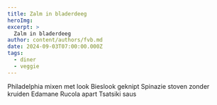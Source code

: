```yaml
---
title: Zalm in bladerdeeg
heroImg: 
excerpt: >
  Zalm in bladerdeeg
author: content/authors/fvb.md
date: 2024-09-03T07:00:00.000Z
tags:
  - diner
  - veggie
---
```

Philadelphia mixen met look Bieslook geknipt Spinazie stoven zonder kruiden Edamane Rucola apart Tsatsiki saus